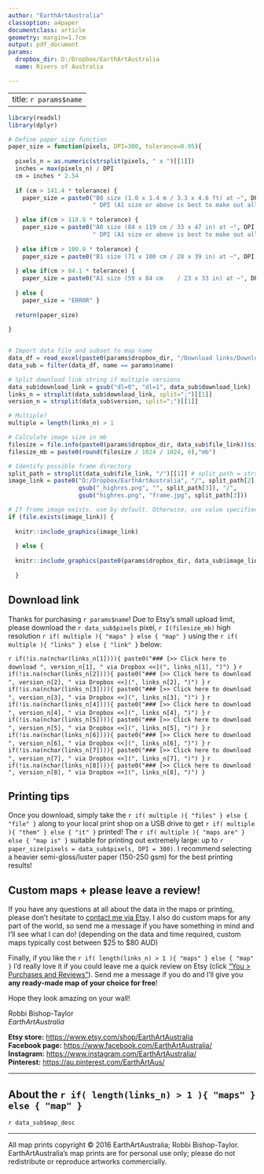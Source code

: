 ```yaml
---
author: "EarthArtAustralia"
classoption: a4paper
documentclass: article
geometry: margin=1.7cm
output: pdf_document
params:
  dropbox_dir: D:/Dropbox/EarthArtAustralia
  name: Rivers of Australia

---
```


---
title: `r params$name`
---

```r

library(readxl)
library(dplyr)

# Define paper size function
paper_size = function(pixels, DPI=300, tolerance=0.95){
  
  pixels_n = as.numeric(strsplit(pixels, " x ")[[1]])
  inches = max(pixels_n) / DPI
  cm = inches * 2.54
  
  if (cm > 141.4 * tolerance) {
    paper_size = paste0("B0 size (1.0 x 1.4 m / 3.3 x 4.6 ft) at ~", DPI, 
                        " DPI (A1 size or above is best to make out all of the smaller features)")
    
  } else if(cm > 118.9 * tolerance) {
    paper_size = paste0("A0 size (84 x 119 cm / 33 x 47 in) at ~", DPI, 
                        " DPI (A1 size or above is best to make out all of the smaller features)")
    
  } else if(cm > 100.0 * tolerance) {
    paper_size = paste0("B1 size (71 x 100 cm / 28 x 39 in) at ~", DPI, " DPI (or larger at reduced resolution)")
    
  } else if(cm > 84.1 * tolerance) {
    paper_size = paste0("A1 size (59 x 84 cm	/ 23 x 33 in) at ~", DPI, " DPI (or larger at reduced resolution)")
    
  } else { 
    paper_size = "ERROR" }
  
  return(paper_size)
  
}


# Import data file and subset to map name
data_df = read_excel(paste0(params$dropbox_dir, "/Download links/DownloadandPrintingGuide_data.xls"))
data_sub = filter(data_df, name == params$name)

# Split download link string if multiple versions
data_sub$download_link = gsub("dl=0", "dl=1", data_sub$download_link)
links_n = strsplit(data_sub$download_link, split=";")[[1]]
version_n = strsplit(data_sub$version, split=";")[[1]]

# Multiple?
multiple = length(links_n) > 1

# Calculate image size in mb
filesize = file.info(paste0(params$dropbox_dir, data_sub$file_link))$size
filesize_mb = paste0(round(filesize / 1024 / 1024, 0),"mb")

```

```r

# Identify possible frame directory
split_path = strsplit(data_sub$file_link, "/")[[1]] # split_path = strsplit("/Australia/melbourne_city_highres.png", "/")[[1]]
image_link = paste0("D:/Dropbox/EarthArtAustralia", "/", split_path[2], "/", 
                    gsub("_highres.png", "", split_path[3]), "/", 
                    gsub("highres.png", "frame.jpg", split_path[3]))

# If frame image exists, use by default. Otherwise, use value specified in "image_link" column
if (file.exists(image_link)) {
  
  knitr::include_graphics(image_link)  
  
  } else {
    
  knitr::include_graphics(paste0(params$dropbox_dir, data_sub$image_link))
    
  }

```

## Download link 

Thanks for purchasing `r params$name`! Due to Etsy's small upload limit, please download the `r data_sub$pixels` pixel, `r I(filesize_mb)` high resolution `r if( multiple ){ "maps" } else { "map" }` using the `r if( multiple ){ "links" } else { "link" }` below:

`r if(!is.na(nchar(links_n[1]))){ paste0("### [>> Click here to download ", version_n[1], " via Dropbox <<](", links_n[1], ")") }`
`r if(!is.na(nchar(links_n[2]))){ paste0("### [>> Click here to download ", version_n[2], " via Dropbox <<](", links_n[2], ")") }`
`r if(!is.na(nchar(links_n[3]))){ paste0("### [>> Click here to download ", version_n[3], " via Dropbox <<](", links_n[3], ")") }`
`r if(!is.na(nchar(links_n[4]))){ paste0("### [>> Click here to download ", version_n[4], " via Dropbox <<](", links_n[4], ")") }`
`r if(!is.na(nchar(links_n[5]))){ paste0("### [>> Click here to download ", version_n[5], " via Dropbox <<](", links_n[5], ")") }`
`r if(!is.na(nchar(links_n[6]))){ paste0("### [>> Click here to download ", version_n[6], " via Dropbox <<](", links_n[6], ")") }`
`r if(!is.na(nchar(links_n[7]))){ paste0("### [>> Click here to download ", version_n[7], " via Dropbox <<](", links_n[7], ")") }`
`r if(!is.na(nchar(links_n[8]))){ paste0("### [>> Click here to download ", version_n[8], " via Dropbox <<](", links_n[8], ")") }`

## Printing tips

Once you download, simply take the `r if( multiple ){ "files" } else { "file" }` along to your local print shop on a USB drive to get `r if( multiple ){ "them" } else { "it" }` printed! The `r if( multiple ){ "maps are" } else { "map is" }` suitable for printing out extremely large: up to `r paper_size(pixels = data_sub$pixels, DPI = 300)`. I recommend selecting a heavier semi-gloss/luster paper (150-250 gsm) for the best printing results!


## Custom maps + please leave a review! ###

If you have any questions at all about the data in the maps or printing, please don't hesitate to [contact me via Etsy](https://www.etsy.com/au/conversations/new?with_id=85706160). I also do custom maps for any part of the world, so send me a message if you have something in mind and I'll see what I can do! (depending on the data and time required, custom maps typically cost between $25 to $80 AUD)

Finally, if you like the `r if( length(links_n) > 1 ){ "maps" } else { "map" }` I'd really love it if you could leave me a quick review on Etsy (click ["You > Purchases and Reviews"](https://www.etsy.com/au/your/purchases?ref=hdr_user_menu)). Send me a message if you do and I'll give you **any ready-made map of your choice for free**! 

Hope they look amazing on your wall!

Robbi Bishop-Taylor  
*EarthArtAustralia*

**Etsy store:** <https://www.etsy.com/shop/EarthArtAustralia>  
**Facebook page:** <https://www.facebook.com/EarthArtAustralia/>  
**Instagram:** <https://www.instagram.com/EarthArtAustralia/>  
**Pinterest:** <https://au.pinterest.com/EarthArtAus/>  
  
------
  
## About the `r if( length(links_n) > 1 ){ "maps" } else { "map" }`
`r data_sub$map_desc`

------

All map prints copyright &copy; 2016 EarthArtAustralia; Robbi Bishop-Taylor. EarthArtAustralia's map prints are for personal use only; please do not redistribute or reproduce artworks commercially.
